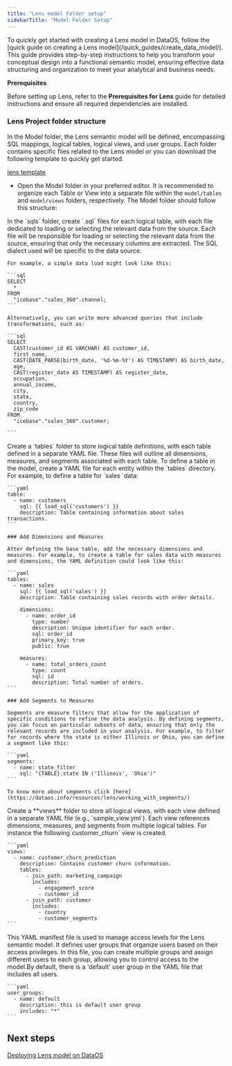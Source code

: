 ```yaml
---
title: "Lens model Folder setup"
sidebarTitle: "Model Folder Setup"
---
```


<Info>
  To quickly get started with creating a Lens model in DataOS, follow the [quick guide on creating a Lens model](/quick_guides/create_data_model/). This guide provides step-by-step instructions to help you transform your conceptual design into a functional semantic model, ensuring effective data structuring and organization to meet your analytical and business needs.
</Info>

**Prerequisites**

Before setting up Lens, refer to the **Prerequisites for Lens** guide for detailed instructions and ensure all required dependencies are installed.

### **Lens Project folder structure**

In the Model folder, the Lens semantic model will be defined, encompassing SQL mappings, logical tables, logical views, and user groups. Each folder contains specific files related to the Lens model or you can download the following template to quickly get started.

[lens template](/resources/lens/lens_model_folder_setup/lens-project-template.zip)

* Open the Model folder in your preferred editor. It is recommended to organize each Table or View into a separate file within the `model/tables` and `model/views` folders, respectively. The Model folder should follow this structure:

<Steps>
  <Step title="Load data from the data source" titleSize="h2">
    In the `sqls` folder, create `.sql` files for each logical table, with each file dedicated to loading or selecting the relevant data from the source. Each file will be responsible for loading or selecting the relevant data from the source, ensuring that only the necessary columns are extracted. The SQL dialect used will be specific to the data source.

    For example, a simple data load might look like this:

    ```sql
    SELECT
      *
    FROM
      "icebase"."sales_360".channel;
    ```

    Alternatively, you can write more advanced queries that include transformations, such as:

    ```sql
    SELECT
      CAST(customer_id AS VARCHAR) AS customer_id,
      first_name,
      CAST(DATE_PARSE(birth_date, '%d-%m-%Y') AS TIMESTAMP) AS birth_date,
      age,
      CAST(register_date AS TIMESTAMP) AS register_date,
      occupation,
      annual_income,
      city,
      state,
      country,
      zip_code
    FROM
      "icebase"."sales_360".customer;

    ```
  </Step>

  <Step title="Defining the Table in the Model" titleSize="h2">
    Create a `tables` folder to store logical table definitions, with each table defined in a separate YAML file. These files will outline all dimensions, measures, and segments associated with each table. To define a table in the model, create a YAML file for each entity within the `tables` directory. For example, to define a table for `sales `data:

    ```yaml
    table:
      - name: customers
        sql: {{ load_sql('customers') }}
        description: Table containing information about sales transactions.
    ```

    ### Add Dimensions and Measures

    After defining the base table, add the necessary dimensions and measures. For example, to create a table for sales data with measures and dimensions, the YAML definition could look like this:

    ```yaml
    tables:
      - name: sales
        sql: {{ load_sql('sales') }}
        description: Table containing sales records with order details.

        dimensions:
          - name: order_id
            type: number
            description: Unique identifier for each order.
            sql: order_id
            primary_key: true
            public: true

        measures:
          - name: total_orders_count
            type: count
            sql: id
            description: Total number of orders.
    ```

    ### Add Segments to Measures

    Segments are measure filters that allow for the application of specific conditions to refine the data analysis. By defining segments, you can focus on particular subsets of data, ensuring that only the relevant records are included in your analysis. For example, to filter for records where the state is either Illinois or Ohio, you can define a segment like this:

    ```yaml
    segments:
      - name: state_filter
        sql: "{TABLE}.state IN ('Illinois', 'Ohio')"
    ```

    To know more about segments click [here](https://dataos.info/resources/lens/working_with_segments/)
  </Step>

  <Step title="Creating the Views" titleSize="h2">
    Create a **views** folder to store all logical views, with each view defined in a separate YAML file (e.g., `sample_view.yml`). Each view references dimensions, measures, and segments from multiple logical tables. For instance the following`customer_churn` view is created.

    ```yaml
    views:
      - name: customer_churn_prediction
        description: Contains customer churn information.
        tables:
          - join_path: marketing_campaign
            includes:
              - engagement_score
              - customer_id
          - join_path: customer
            includes:
              - country
              - customer_segments
    ```
  </Step>

  <Step title="Create User Groups" titleSize="h2">
    This YAML manifest file is used to manage access levels for the Lens semantic model. It defines user groups that organize users based on their access privileges. In this file, you can create multiple groups and assign different users to each group, allowing you to control access to the model.By default, there is a 'default' user group in the YAML file that includes all users.

    ```yaml
    user_groups:
      - name: default
        description: this is default user group
        includes: "*"
    ```
  </Step>
</Steps>

## Next steps

[Deploying Lens model on DataOS](/resources/lens/lens_deployment/)